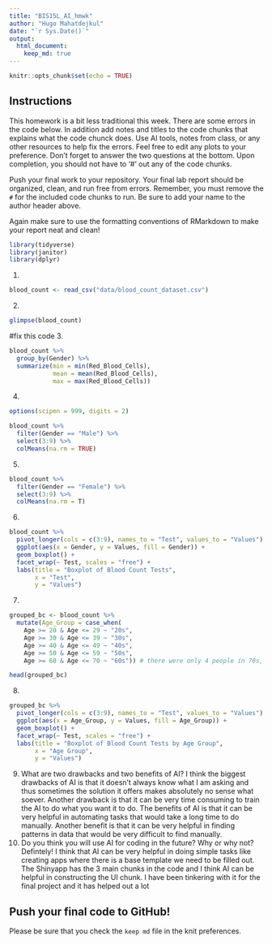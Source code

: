 ---
title: "BIS15L_AI_hmwk"
author: "Hugo Mahatdejkul"
date: "`r Sys.Date()`"
output: 
  html_document: 
    keep_md: true
---

```{r setup, include=FALSE}
knitr::opts_chunk$set(echo = TRUE)
```

## Instructions
This homework is a bit less traditional this week. There are some errors in the code below. In addition add notes and titles to the code chunks that explains what the code chunck does. Use AI tools, notes from class, or any other resources to help fix the errors. Feel free to edit any plots to your preference. Don't forget to answer the two questions at the bottom. Upon completion, you should not have to '#' out any of the code chunks.

Push your final work to your repository. Your final lab report should be organized, clean, and run free from errors. Remember, you must remove the `#` for the included code chunks to run. Be sure to add your name to the author header above.   

Again make sure to use the formatting conventions of RMarkdown to make your report neat and clean!  


```{r}
library(tidyverse)
library(janitor)
library(dplyr)
```


1.
```{r}
blood_count <- read_csv("data/blood_count_dataset.csv")
```

2. 
```{r}
glimpse(blood_count)

```
#fix this code
3. 
```{r}
blood_count %>%
  group_by(Gender) %>%
  summarize(min = min(Red_Blood_Cells),
            mean = mean(Red_Blood_Cells), 
            max = max(Red_Blood_Cells))
```


4. 
```{r}
options(scipen = 999, digits = 2)

blood_count %>% 
  filter(Gender == "Male") %>%
  select(3:9) %>%
  colMeans(na.rm = TRUE)

```

5. 
```{r}
blood_count %>% 
  filter(Gender == "Female") %>%
  select(3:9) %>%
  colMeans(na.rm = T)
```


6. 
```{r}
blood_count %>%
  pivot_longer(cols = c(3:9), names_to = "Test", values_to = "Values") %>%
  ggplot(aes(x = Gender, y = Values, fill = Gender)) +
  geom_boxplot() +
  facet_wrap(~ Test, scales = "free") + 
  labs(title = "Boxplot of Blood Count Tests",
       x = "Test",
       y = "Values")
```

7. 
```{r}
grouped_bc <- blood_count %>%
  mutate(Age_Group = case_when(
    Age >= 20 & Age <= 29 ~ "20s",
    Age >= 30 & Age <= 39 ~ "30s",
    Age >= 40 & Age <= 49 ~ "40s",
    Age >= 50 & Age <= 59 ~ "50s",
    Age >= 60 & Age <= 70 ~ "60s")) # there were only 4 people in 70s, so I combined it with 60s

head(grouped_bc)

```

8. 
```{r}
grouped_bc %>%
  pivot_longer(cols = c(3:9), names_to = "Test", values_to = "Values") %>%
  ggplot(aes(x = Age_Group, y = Values, fill = Age_Group)) +  
  geom_boxplot() +
  facet_wrap(~ Test, scales = "free") +  
  labs(title = "Boxplot of Blood Count Tests by Age Group",
       x = "Age Group",
       y = "Values")

```
9. What are two drawbacks and two benefits of AI?
I think the biggest drawbacks of AI is that it doesn't always know what I am asking and thus sometimes the solution it offers makes absolutely no sense what soever. Another drawback is that it can be very time consuming to train the AI to do what you want it to do. The benefits of AI is that it can be very helpful in automating tasks that would take a long time to do manually. Another benefit is that it can be very helpful in finding patterns in data that would be very difficult to find manually.
10. Do you think you will use AI for coding in the future? Why or why not?
Defintely! I think that AI can be very helpful in doing simple tasks like creating apps where there is a base template we need to be filled out. The Shinyapp has the 3 main chunks in the code and I think AI can be helpful in constructing the UI chunk. I have been tinkering with it for the final project and it has helped out a lot

## Push your final code to GitHub!
Please be sure that you check the `keep md` file in the knit preferences. 